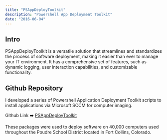 ---
title: "PSAppDeployToolkit"
description: "Powershell App Deployment Toolkit"
date: "2016-06-04"
---

## Intro

PSAppDeployToolkit is a versatile solution that streamlines and standardizes the process of software deployment, making it easier than ever to manage your IT environment. It has a comprehensive set of features, such as dynamic logging, user interaction capabilities, and customizable functionality.

## Github Repository

I developed a series of Powershell Application Deployment Toolkit scripts to install applications via Microsoft SCCM for computer imaging.

Github Link ➡️ [PSAppDeployToolkit](https://github.com/caseyjdavis/psappdeploytoolkit)

These packages were used to deploy software on 40,000 computers used throughout the Poudre School District located in Fort Collins, Colorado.
